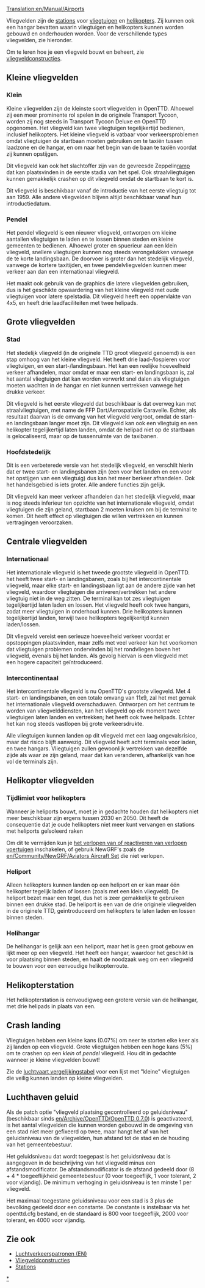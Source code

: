 [[Translation:en/Manual/Airports]]
{{nl/Vertaling|en/Manual/Airports|15}}

Vliegvelden zijn de [[nl/Manual/Stations|stations]] voor [[nl/Manual/Vliegtuigen|vliegtuigen]] en [[nl/Manual/Vliegtuigen|helikopters]]. Zij kunnen ook een hangar bevatten waarin vliegtuigen en helikopters kunnen worden gebouwd en onderhouden worden. Voor de verschillende types vliegvelden, zie hieronder.

Om te leren hoe je een vliegveld bouwt en beheert, zie [[nl/Manual/Bouw vliegveld|vliegveldconstructies]].

==Kleine vliegvelden==

===Klein===
{{nl/Manual/Vliegveld|Fullname=Klein vliegveld|image=en/Manual/Airport s.png|Entry=|Runways=1|Ramps=2|Heli=1 (at terminals)|size=3 x 4|hangars=1|catchment=4|noise=3}}

Kleine vliegvelden zijn de kleinste soort vliegvelden in OpenTTD. Alhoewel zij een meer prominente rol spelen in de originele Transport Tycoon, worden zij nog steeds in Transport Tycoon Deluxe en OpenTTD opgenomen. Het vliegveld kan twee vliegtuigen tegelijkertijd bedienen, inclusief helikopters. Het kleine vliegveld is vatbaar voor verkeersproblemen omdat vliegtuigen de startbaan moeten gebruiken om te taxiën tussen laadzone en de hangar, en om naar het begin van de baan te taxiën voordat zij kunnen opstijgen.

Dit vliegveld kan ook het slachtoffer zijn van de gevreesde Zeppelin[[en/Manual/Disasters|ramp]] dat kan plaatsvinden in de eerste stadia van het spel. Ook straalvliegtuigen kunnen gemakkelijk crashen op dit vliegveld omdat de startbaan te kort is.

Dit vliegveld is beschikbaar vanaf de introductie van het eerste vliegtuig tot aan 1959. Alle andere vliegvelden blijven altijd beschikbaar vanaf hun introductiedatum.

{{en/-}}

===Pendel===
{{nl/Manual/Vliegveld|Fullname=Pendel vliegveld|image=en/Manual/Commuterairport.png|imagewidth=300px|Entry=1983|Runways=1|Ramps=3|Heli=2|size=4 x 5|hangars=1|catchment=4|noise=4}}

Het pendel vliegveld is een nieuwer vliegveld, ontworpen om kleine aantallen vliegtuigen te laden en te lossen binnen steden en kleine gemeenten te bedienen. Alhoewel groter en spuerieur aan een klein vliegveld, snellere vliegtuigen kunnen nog steeds verongelukken vanwege de te korte landingsbaan. De doorvoer is groter dan het stedelijk vliegveld, vanwege de kortere taxitijden, en twee pendelvliegvelden kunnen meer verkeer aan dan een internationaal vliegveld.

Het maakt ook gebruik van de graphics die latere vliegvelden gebruiken, dus is het geschikte opwaardering van het kleine vliegveld met oude vliegtuigen voor latere spelstadia. Dit vliegveld heeft een oppervlakte van 4x5, en heeft drie laadfaciliteiten met twee helipads. 

{{en/-}}

==Grote vliegvelden==

===Stad===
{{nl/Manual/Vliegveld|Fullname=Stedelijk vliegveld|image=en/Manual/Airport c.png|imagewidth=300px|Entry=1955|Runways=1|Ramps=3|Heli=1 (at terminals)|size=6 x 6|hangars=1|catchment=5|noise=5}}

Het stedelijk vliegveld (in de originele TTD groot vliegveld genoemd) is een stap omhoog van het kleine vliegveld. Het heeft drie laad-/lospieren voor vliegtuigen, en een start-/landingsbaan. Het kan een reelijke hoeveelheid verkeer afhandelen, maar omdat er maar een start- en landingsbaan is, zal het aantal vliegtuigen dat kan worden verwerkt snel dalen als vliegtuigen moeten wachten in de hangar en niet kunnen vertrekken vanwege het drukke verkeer.

Dit vliegveld is het eerste vliegveld dat beschikbaar is dat overweg kan met straalvliegtuigen, met name de FFP Dart/Aerospatialle Caravelle. Echter, als resultaat daarvan is de omvang van het vliegveld vergroot, omdat de start- en landingsbaan langer moet zijn. Dit vliegveld kan ook een vliegtuig en een helikopter tegelijkertijd laten landen, omdat de helipad niet op de startbaan is gelocaliseerd, maar op de tussenruimte van de taxibanen.

{{en/-}}

===Hoofdstedelijk===
{{nl/Manual/Vliegveld|Fullname=Hoofdstedelijk vliegveld|image=en/Manual/Airport m.png|imagewidth=300px|Entry=1980|Runways=2|Ramps=3|Heli=1 (at terminals)|size=6 x 6|hangars=1|catchment=6|noise=8}}

Dit is een verbeterede versie van het stedelijk vliegveld, en verschilt hierin dat er twee start- en landingsbanen zijn (een voor het landen en een voor het opstijgen van een vliegtuig) dus kan het meer berkeer afhandelen. Ook het handelsgebied is iets groter. Alle andere functies zijn gelijk.

Dit vliegveld kan meer verkeer afhandelen dan het stedelijk vliegveld, maar is nog steeds inferieur ten opzichte van het internationale vliegveld, omdat vliegtuigen die zijn geland, startbaan 2 moeten kruisen om bij de terminal te komen. Dit heeft effect op vliegtuigen die willen vertrekken en kunnen vertragingen veroorzaken.

{{en/-}}

==Centrale vliegvelden==

===Internationaal===
{{nl/Manual/Vliegveld|Fullname=Internationaal vliegveld|image=en/Manual/Airport i.png|imagewidth=300px|Entry=1990|Runways=2|Ramps=6|Heli=2|size=7 x 7|hangars=2|catchment=8|noise=17}}

Het internationale vliegveld is het tweede grootste vliegveld in OpenTTD. het heeft twee start- en landingsbanen, zoals bij het intercontinentale vliegveld, maar elke start- en landingsbaan ligt aan de andere zijde van het vliegveld, waardoor vliegtuigen die arriveren/vertrekken het andere vliegtuig niet in de weg zitten. De terminal kan tot zes vliegtuigen tegelijkertijd laten laden en lossen. Het vliegveld heeft ook twee hangars, zodat meer vliegtuigen in onderhoud kunnen. Drie helikopters kunnen tegelijkertijd landen, terwijl twee helikopters tegelijkeritjd kunnen laden/lossen.

Dit vliegveld vereist een serieuze hoeveelheid verkeer voordat er opstoppingen plaatsvinden, maar zelfs met veel verkeer kan het voorkomen dat vliegtuigen problemen ondervinden bij het rondvliegen boven het vliegveld, evenals bij het landen. Als gevolg hiervan is een vliegveld met een hogere capaciteit geïntroduceerd.
{{en/-}}

===Intercontinentaal===
{{nl/Manual/Vliegveld|Fullname=Intercontinentaal vliegveld|image=en/Manual/Intercontinentalairport.png|imagewidth=300px|Entry=2002|Runways=4 (2 start; 2 landing)|Ramps=8|Heli=2|size=11 x 9|hangars=2|catchment=10|noise=25}}

Het intercontinentale vliegveld is nu OpenTTD's grootste vliegveld. Met 4 start- en landingsbanen, en een totale omvang van 11x9, zal het met gemak het internationale vliegveld overschaduwen. Ontworpen om het centrum te worden van vliegvelddiensten, kan het vliegveld op elk moment twee vliegtuigen laten landen en vertrekken; het heeft ook twee helipads. Echter het kan nog steeds vastlopen bij grote verkeersdrukte.

Alle vliegtuigen kunnen landen op dit vliegveld met een laag ongevalsrisico, maar dat risico blijft aanwezig. Dit vliegveld heeft acht terminals voor laden, en twee hangars. Vliegtuigen zullen gewoonlijk vertrekken van dezelfde zijde als waar ze zijn geland, maar dat kan veranderen, afhankelijk van hoe vol de terminals zijn.

{{en/-}}

==Helikopter vliegvelden==
===Tijdlimiet voor helikopters===
Wanneer je heliports bouwt, moet je in gedachte houden dat helikopters niet meer beschikbaar zijn ergens tussen 2030 en 2050. Dit heeft de consequentie dat je oude helikopters niet meer kunt vervangen en stations met heliports geïsoleerd raken

Om dit te vermijden kun je [[nl/Archive/Manual/Settings/Voertuigen verouderen nooit|het verlopen van of reactiveren van verlopen voertuigen]] inschakelen, of gebruik NewGRF's zoals de [[en/Community/NewGRF/Aviators Aircraft Set]] die niet verlopen.

===Heliport===
{{nl/Manual/Vliegveld|Fullname=Heliport|image=en/Manual/Heliport.png|Entry=1963|Runways=N/A|Ramps=N/A|Heli=1|size=1 x 1|hangars=N/A|catchment=4|noise=1}}

Alleen helikopters kunnen landen op een heliport en er kan maar één helikopter tegelijk laden of lossen (zoals met een klein vliegveld). De heliport bezet maar een tegel, dus het is zeer gemakkelijk te gebruiken binnen een drukke stad. De heliport is een van de drie originele vliegvelden in de originele TTD, geïntroduceerd om helikopters te laten laden en lossen binnen steden.

{{en/-}}

===Helihangar===
{{nl/Manual/Vliegveld|Fullname=Helihangar|image=en/Manual/Helidepot.png|Entry=1976|Runways=N/A|Ramps=N/A|Heli=1|size=2 x 2|hangars=1|catchment=4|noise=2}}

De helihangar is gelijk aan een heliport, maar het is geen groot gebouw en lijkt meer op een vliegveld. Het heeft een hangar, waardoor het geschikt is voor plaatsing binnen steden, en haalt de noodzaak weg om een vliegveld te bouwen voor een eenvoudige helikopterroute.

{{en/-}}

==Helikopterstation==
{{nl/Manual/Vliegveld|Fullname=Helikopterstation|image=en/Manual/Helistation.png|Entry=1980|Runways=N/A|Ramps=N/A|Heli=3|size=2 x 4|hangars=1|catchment=4|noise=3}}

Het helikopterstation is eenvoudigweg een grotere versie van de helihangar, met drie helipads in plaats van een.

{{en/-}}

==Crash landing==
Vliegtuigen hebben een kleine kans (0.07%) om neer te storten elke keer als zij landen op een vliegveld. Grote vliegtuigen hebben een hoge kans (5%) om te crashen op een ''klein'' of ''pendel'' vliegveld. Hou dit in gedachte wanneer je kleine vliegvelden bouwt!

Zie de [[en/Manual/Base Set/Aircraft/Air Comparison|luchtvaart vergelijkingstabel]] voor een lijst met "kleine" vliegtuigen die veilig kunnen landen op kleine vliegvelden.

==Luchthaven geluid==
Als de patch optie "vliegveld plaatsing gecontrolleerd op geluidsniveau" (beschikbaar sinds [[en/Archive/OpenTTD/OpenTTD 0.7.0]]) is geactivateerd, is het aantal vliegvelden die kunnen worden gebouwd in de omgeving van een stad niet meer gefixeerd op twee, maar hangt het af van het geluidsniveau van de vliegvelden, hun afstand tot de stad en de houding van het gemeentebestuur.

Het geluidsniveau dat wordt toegepast is het geluidsniveau dat is aangegeven in de beschrijving van het vliegveld minus een afstandsmodificator. De afstandsmodificator is de afstand gedeeld door (8 + 4 * toegeeflijkheid gemeentebestuur (0 voor toegeeflijk, 1 voor tolerant, 2 voor vijandig). De minimum verhoging in geluidsniveau is ten minste 1 per vliegveld.

Het maximaal toegestane geluidsniveau voor een stad is 3 plus de bevolking gedeeld door een constante. De constante is instelbaar via het openttd.cfg bestand, en de standaard is 800 voor toegeeflijk, 2000 voor tolerant, en 4000 voor vijandig.
{{en/Feature|0.7}}

==Zie ook==
*[[en/Air Traffic Patterns|Luchtverkeerspatronen (EN)]]
*[[nl/Manual/Bouw vliegveld|Vliegveldconstructies]]
*[[nl/Manual/Stations|Stations]]

[[Category:nl/Manual/Vliegtuigen|*]]